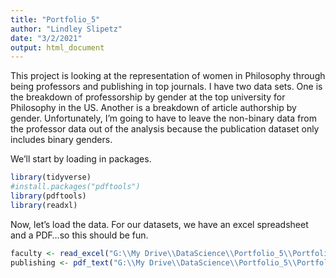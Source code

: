 ```yaml
---
title: "Portfolio_5"
author: "Lindley Slipetz"
date: "3/2/2021"
output: html_document
---
```


This project is looking at the representation of women in Philosophy through being professors and publishing in top journals. I have two data sets. One is the breakdown of professorship by gender at the top university for Philosophy in the US. Another is a breakdown of article authorship by gender. Unfortunately, I'm going to have to leave the non-binary data from the professor data out of the analysis because the publication dataset only includes binary genders.

We'll start by loading in packages.

```r
library(tidyverse)
#install.packages("pdftools")
library(pdftools)
library(readxl)
```

Now, let's load the data. For our datasets, we have an excel spreadsheet and a PDF...so this should be fun.

```r
faculty <- read_excel("G:\\My Drive\\DataScience\\Portfolio_5\\Portfolio_5\\data\\faculty.xlsx", sheet = 1)
publishing <- pdf_text("G:\\My Drive\\DataScience\\Portfolio_5\\Portfolio_5\\data\\publishing.pdf")
```

